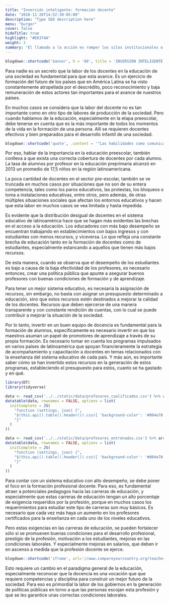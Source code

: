 ```yaml
---
title: "Inversión inteligente: formación docente"
date: "2018-11-26T14:52:30-05:00"
description: "Type SEO description here"
menu: "burger"
cover: false
hideTitle: true
highlight: "#E6374A"
weight: 3
summary: "El llamado a la acción es romper los silos institucionales o temáticos y  sumar datos y recursos escasos de entidades y/o organizaciones, incluso supranacionalmente. El esfuerzo que se propone es focalizar el intercambio de conocimiento, organizarlo e integrarlo, para que la labor de los docentes sea cada vez más reconocida y remunerada, además que genere un cambio en el paradigma general de la educación, especialmente al reconocer que la docencia es una vocación que requiere competencias y disciplina para construir un mejor futuro de la sociedad."
---
```


```r
blogdown::shortcode('banner', h = '60', title = 'INVERSIÓN INTELIGENTE', subtitle = 'Formación docente', image = 'images/post_inversion.png', color = 'white', bg = '#004e70', .content = ' ')
```

Para nadie es un secreto que la labor de los docentes en la educación de una sociedad es fundamental para que esta avance. Es un ejercicio de formación del futuro de los países que en América Latina se ha visto constantemente atropellada por el descrédito, poco reconocimiento y baja remuneración de estos actores tan importantes para el avance de nuestros países.

En muchos casos se considera que la labor del docente no es tan importante como en otro tipo de labores de producción de la sociedad. Pero cuando hablamos de la educación, especialmente en la etapa preescolar, debe tenerse en cuenta que es la más importante de todos los momentos de la vida en la formación de una persona. Allí se requieren docentes efectivos y bien preparados para el desarrollo infantil de una sociedad.

```r
blogdown::shortcode('quote', .content = '"Las habilidades como comunicadora y el conocimiento de los docentes de preescolar y primer grado pueden contribuir a diseñar mejores estrategias y capacitaciones, preparando a esos docentes efectivos que requerimos y que tienen el potencial, pero requieren el conocimiento y acompañamiento para mejorar su práctica docente." Arlen Regina Pérez, Nicaragua.')
```

Por eso, hablar de la importancia en la educación preescolar, también conlleva a que exista una correcta cobertura de docentes por cada alumno. La tasa de alumnos por profesor en la educación preprimaria alcanzó en 2013 un promedio de 17,5 niños en la región latinoamericana.

La poca cantidad de docentes en el sector pre-escolar, también se ve truncada en muchos casos por situaciones que no son de su entera competencia, tales como los paros educativos, las protestas, los bloqueos o toma a instalaciones educativas, entre otros, pero además, de otras múltiples situaciones sociales que afectan los entornos educativos y hacen que esta labor en muchos casos se vea limitada y hasta impedida.

Es evidente que la distribución desigual de docentes en el sistema educativo de latinoamérica hace que se hagan más evidentes las brechas en el acceso a la educación. Los educadores con más bajo desempeño se encuentran trabajando en establecimientos con bajos ingresos y con estudiantes con menos recursos, y viceversa. Lo que refleja una constante brecha de educación tanto en la formación de docentes como de estudiantes, especialmente estancando a aquellos que tienen más bajos recursos.

De esta manera, cuando se observa que el desempeño de los estudiantes es bajo a causa de la baja efectividad de los profesores, es necesario entonces, crear una política pública que apunte a asegurar buenos profesores con buenas condiciones de formación y de aprendizaje.

Para tener un mejor sistema educativo, es necesaria la asignación de recursos, sin embargo, no basta con asignar un presupuesto determinado a educación, sino que estos recursos estén destinados a mejorar la calidad de los docentes. Recursos que deben ejercerse de una manera transparente y con constante rendición de cuentas, con lo cual se puede contribuir a mejorar la situación de la sociedad.

Por lo tanto, invertir en un buen equipo de docencia es fundamental para la formación de alumnos, específicamente es necesario invertir en que los maestros asuman un papel de promotores de aprendizaje a través de su propia formación. Es necesario tomar en cuenta los programas impulsados en varios países de latinoamérica que apoyan financieramente la estrategia de acompañamiento y capacitación a docentes en temas relacionados con la enseñanza del sistema educativo de cada país. Y más aún, es importante saber cómo se han invertido estos recursos en la generación de estos programas, estableciendo el presupuesto para estos, cuanto se ha gastado y en qué.

```r
library(DT)
library(tidyverse)

data <- read_csv('../../static/data/profesores_cualificados.csv') %>% arrange(País)
datatable(data, rownames = FALSE, options = list(
  initComplete = JS(
    "function (settings, json) {",
    "$(this.api().table().header()).css({ 'background-color': '#004e70', 'color': 'white' })",
    "}"
  )
))

data <- read_csv('../../static/data/profesores_entrenados.csv') %>% arrange(País)
datatable(data, rownames = FALSE, options = list(
  initComplete = JS(
    "function (settings, json) {",
    "$(this.api().table().header()).css({ 'background-color': '#004e70', 'color': 'white' })",
    "}"
  )
))
```

Para contar con un sistema educativo con alto desempeño, se debe poner el foco en la formación profesional docente. Para eso, es fundamental atraer a potenciales pedagogos hacia las carreras de educación, y especialmente que estas carreras de educación tengan un alto porcentaje de exigencia requeridos por la profesión, porque en muchos casos los requerimientos para estudiar este tipo de carreras son muy básicos. Es necesario que cada vez más haya un aumento en los profesores certificados para la enseñanza en cada uno de los niveles educativos.

Pero estas exigencias en las carreras de educación, se pueden fortalecer sólo si se promueven buenas condiciones para el desarrollo profesional, prestigio de la profesión, motivación a los estudiantes, mejoras en las condiciones laborales. Y especialmente mejoras en salarios, que deben ir en ascenso a medida que la profesión docente se ejerce.

```r
blogdown::shortcode('iframe', url='//www.compareyourcountry.org/teacher-survey?cr=average&lg=en&page=0')
```

Esto requiere un cambio en el paradigma general de la educación, especialmente reconocer que la docencia es una vocación que que requiere competencias y disciplina para construir un mejor futuro de la sociedad. Para eso es primordial la labor de los gobiernos en la generación de políticas públicas en torno a que las personas escojan esta profesión y que se les garantice unas correctas condiciones laborales.
